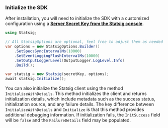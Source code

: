 ### **Initialize the SDK**

After installation, you will need to initialize the SDK with a customized configuration using a [**Server Secret Key from the Statsig console**](https://console.statsig.com/api_keys).

```csharp
using Statsig;

// All StatsigOptions are optional, feel free to adjust them as needed
var options = new StatsigOptions.Builder()
    .SetSpecsSyncIntervalMs(10000)
    .SetEventLoggingFlushIntervalMs(10000)
    .SetOutputLoggerLevel(OutputLogger.LogLevel.Info)
    .Build();

var statsig = new Statsig(secretKey, options);
await statsig.Initialize();
```

You can also initialize the Statsig client using the method `InitializeWithDetails`. This method initializes the client and returns initialization details, which include metadata such as the success status, initialization source, and any failure details. The key difference between `InitializeWithDetails` and `Initialize` is that this method provides additional debugging information. If initialization fails, the `InitSuccess` field will be `false` and the `FailureDetails` field may be populated.
